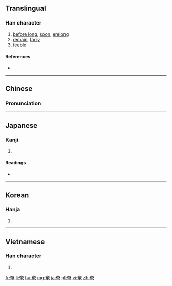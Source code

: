 ==Translingual==

===Han character===
{{Han char|rn=37|rad=大|as=05|sn=8|four=4071<sub>6</sub>|canj=大中田山 (KLWU)|ids=⿱[[大]][[电]]}}

# [[before long]], [[soon]], [[erelong]]
# [[remain]], [[tarry]]
# [[feeble]]

====References====
* {{Han ref|kx=0250.210|dkj=05881|dj=0510.080|hdz=10534.030|uh=5944|ud=22852|bh=A961|bd=43361}}

----

==Chinese==
{{zh-hanzi-box|[[奄]]}}

===Pronunciation===
{{zh-pron
|m=yǎn,yān
|c=jim1,jim2
|mc=y
|oc=y
|ma=
|cat=a,v,adv
}}

----

==Japanese==

===Kanji===
{{ja-kanji|grade=|rs=大05}}

# {{defn|lang=ja|sort=大05}}

====Readings====
* {{ja-readings|on=[[えん]] (en)|kun=[[おおう]] (oou), [[たちまち]] (tachimachi)|nanori=[[あま]] (ama)}}

----

==Korean==

===Hanja===
{{ko-hanja|hangeul=엄|rv=eom|mr=ŏm}}

# {{defn|lang=ko|sort=大05}}

----

==Vietnamese==

===Han character===
{{vi-hantu|[[ăm]]|rs=大05}}

# {{defn|lang=vi|sort=大05}}

[[fr:奄]]
[[li:奄]]
[[hu:奄]]
[[mg:奄]]
[[ja:奄]]
[[pl:奄]]
[[vi:奄]]
[[zh:奄]]
